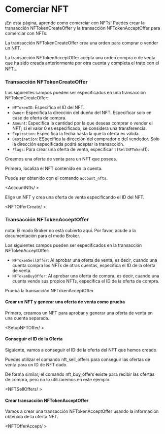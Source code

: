 
# Comerciar NFT

¡En esta página, aprende como comerciar con NFTs!
Puedes crear la transacción NFTokenCreateOffer y la transacción NFTokenAcceptOffer para comerciar con NFTs.

<LinkCard href='https://xrpl.org/nftokencreateoffer.html' />

<LinkCard href='https://xrpl.org/nftokenacceptoffer.html' />

La transacción NFTokenCreateOffer crea una orden para comprar o vender un NFT.

La transacción NFTokenAcceptOffer acepta una orden compra o de venta que ha sido creada anteriormente por otra cuenta y completa el trato con el NFT.。

### Transacción NFTokenCreateOffer

Los siguientes campos pueden ser especificados en una transacción NFTokenCreateOffer:

- `NFTokenID`: Especifica el ID del NFT.
- `Owner`: Especifica la dirección del dueño del NFT. Especificar solo en caso de oferta de compra.
- `Amount`: Especifica la cantidad por la que deseas comprar o vender el NFT; si el valor 0 es especificado, se considera una transferencia.
- `Expiration`: Especifica la fecha hasta la que la oferta es válida.
- `Destination`: ESpecifica la dirección del comprador o del vendedor. Solo la dirección especificada podrá aceptar la transacción.
- `Flags`: Para crear una oferta de venta, especificar `tfSellNFToken`(1).

Creemos una oferta de venta para un NFT que posees.

Primero, localiza el NFT contenido en la cuenta.

Puede ser obtenido con el comando `account_nfts`.

<AccountNfts/ >

Elige un NFT y crea una oferta de venta especificando el ID del NFT.

<NFTOfferCreate/ >

### Transacción NFTokenAcceptOffer

nota: El modo Broker no está cubierto aquí. Por favor, acude a la documentación para el modo Broker.

Los siguientes campos pueden ser especificados en la transacción NFTokenAcceptOffer:

- `NFTokenSellOffer`: Al aprobar una oferta de venta, es decir, cuando una cuenta compra los NFTs de otras cuentas, especifica el ID de la oferta de venta.
- `NFTokenBuyOffer`: Al aprobar una oferta de compra, es decir, cuando una cuenta vende sus propios NFTs, especifica el ID de la oferta de compra.

Prueba la transacción NFTokenAcceptOffer.

#### Crear un NFT y generar una oferta de venta como prueba

Primero, creamos un NFT para aprobar y generar una oferta de venta en una cuenta separada.

<SetupNFTOffer/ >

#### Conseguir el ID de la Oferta

Siguiente, vamos a conseguir el ID de la oferta del NFT que hemos creado.

Puedes utilizar el comando nft_sell_offers para conseguir las ofertas de venta para un ID de NFT dado.

De forma similar, el comando nft_buy_offers existe para recibir las ofertas de compra, pero no lo utilizaremos en este ejemplo.

<NFTSellOffers/ >


#### Crear transacción NFTokenAcceptOffer

Vamos a crear una transacción NFTokenAcceptOffer usando la información obtenida de la oferta NFT.

<NFTOfferAccept/ >
